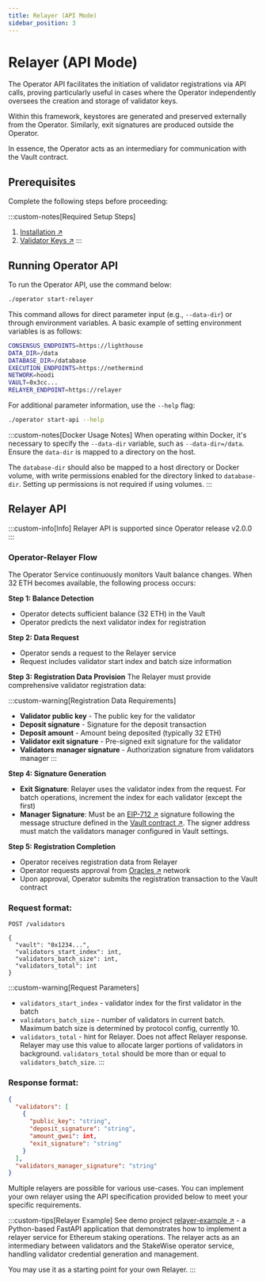 ```yaml
---
title: Relayer (API Mode)
sidebar_position: 3
---
```



# Relayer (API Mode)

The Operator API facilitates the initiation of validator registrations via API calls, proving particularly useful in cases where the Operator independently oversees the creation and storage of validator keys.

Within this framework, keystores are generated and preserved externally from the Operator. Similarly, exit signatures are produced outside the Operator.

In essence, the Operator acts as an intermediary for communication with the Vault contract.

## Prerequisites

Complete the following steps before proceeding:

:::custom-notes[Required Setup Steps]
  1. [Installation ↗](../installation)
  2. [Validator Keys ↗](../validator-keys)
:::

## Running Operator API

To run the Operator API, use the command below:

```bash
./operator start-relayer
```

This command allows for direct parameter input (e.g., `--data-dir`) or through environment variables. A basic example of setting environment variables is as follows:

```bash title=".env"
CONSENSUS_ENDPOINTS=https://lighthouse
DATA_DIR=/data
DATABASE_DIR=/database
EXECUTION_ENDPOINTS=https://nethermind
NETWORK=hoodi
VAULT=0x3cc...
RELAYER_ENDPOINT=https://relayer
```

For additional parameter information, use the `--help` flag:

```bash
./operator start-api --help
```

:::custom-notes[Docker Usage Notes]
  When operating within Docker, it's necessary to specify the `--data-dir` variable, such as `--data-dir=/data`. Ensure the `data-dir` is mapped to a directory on the host.

  The `database-dir` should also be mapped to a host directory or Docker volume, with write permissions enabled for the directory linked to `database-dir`. Setting up permissions is not required if using volumes.
:::

## Relayer API

:::custom-info[Info]
  Relayer API is supported since Operator release v2.0.0
:::

### Operator-Relayer Flow

The Operator Service continuously monitors Vault balance changes. When 32 ETH becomes available, the following process occurs:

**Step 1: Balance Detection**
- Operator detects sufficient balance (32 ETH) in the Vault
- Operator predicts the next validator index for registration

**Step 2: Data Request**
- Operator sends a request to the Relayer service
- Request includes validator start index and batch size information

**Step 3: Registration Data Provision**
The Relayer must provide comprehensive validator registration data:

:::custom-warning[Registration Data Requirements]
  - **Validator public key** - The public key for the validator
  - **Deposit signature** - Signature for the deposit transaction
  - **Deposit amount** - Amount being deposited (typically 32 ETH)
  - **Validator exit signature** - Pre-signed exit signature for the validator
  - **Validators manager signature** - Authorization signature from validators manager
:::

**Step 4: Signature Generation**
- **Exit Signature**: Relayer uses the validator index from the request. For batch operations, increment the index for each validator (except the first)
- **Manager Signature**: Must be an [EIP-712 ↗](https://eips.ethereum.org/EIPS/eip-712) signature following the message structure defined in the [Vault contract ↗](https://github.com/stakewise/v3-core/blob/main/contracts/validators/ValidatorsChecker.sol#L187). The signer address must match the validators manager configured in Vault settings.

**Step 5: Registration Completion**
- Operator receives registration data from Relayer
- Operator requests approval from [Oracles ↗](/docs/protocol-concepts/Oracles) network
- Upon approval, Operator submits the registration transaction to the Vault contract

### Request format:

```
POST /validators

{
  "vault": "0x1234...",
  "validators_start_index": int,
  "validators_batch_size": int,
  "validators_total": int
}
```

:::custom-warning[Request Parameters]
  - `validators_start_index` - validator index for the first validator in the batch
  - `validators_batch_size` - number of validators in current batch. Maximum batch size is determined by protocol config, currently 10.
  - `validators_total` - hint for Relayer. Does not affect Relayer response. Relayer may use this value to allocate larger portions of validators in background. `validators_total` should be more than or equal to `validators_batch_size`.
:::

### Response format:

```json
{
  "validators": [
    {
      "public_key": "string",
      "deposit_signature": "string",
      "amount_gwei": int,
      "exit_signature": "string"
    }
  ],
  "validators_manager_signature": "string"
}
```

Multiple relayers are possible for various use-cases. You can implement your own relayer using the API specification provided below to meet your specific requirements.

:::custom-tips[Relayer Example]
See demo project [relayer-example ↗](https://github.com/stakewise/relayer-example) - a Python-based FastAPI application that demonstrates how to implement a relayer service for Ethereum staking operations.
The relayer acts as an intermediary between validators and the StakeWise operator service, handling validator credential generation and management.

You may use it as a starting point for your own Relayer.
:::
